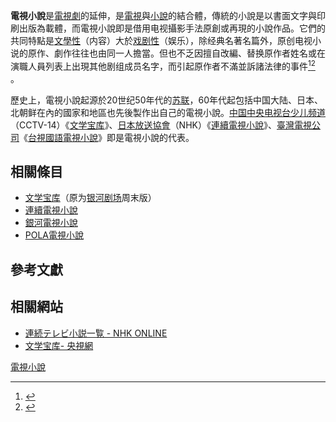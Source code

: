 '''電視小說'''是[[電視劇|電視劇]]的延伸，是[[電視|電視]]與[[小說|小說]]的結合體，傳統的小說是以書面文字與印刷出版為載體，而電視小說即是借用电视攝影手法原創或再現的小說作品。它們的共同特點是[[文学|文學性]]（内容）大於[[戏剧|戏剧性]]（娱乐），除经典名著名篇外，原创电视小说的原作、劇作往往也由同一人擔當。但也不乏因擅自改編、替换原作者姓名或在演職人員列表上出現其他剧组成员名字，而引起原作者不滿並訴諸法律的事件<ref>{{cite news| language =zh| author =荆楚网| coauthors =| url =http://news.xinhuanet.com/newmedia/2008-11/25/content_10408064.htm| title =电视小说屡生争端 叶兆言称《马文的战争》侵权| publisher =新华网| pages =| date =2012-11-25| accessdate =2013-12-21| deadurl =yes| archiveurl =https://web.archive.org/web/20170112183735/http://news.xinhuanet.com/newmedia/2008-11/25/content_10408064.htm| archivedate =2017-01-12}} </ref><ref>{{cite news |language = zh | author = 晶报 | coauthors = | url = http://news.ifeng.com/opinion/200812/1204_23_907217.shtml | title = 电视小说别踩着侵权的舞步上位 | publisher = 凤凰网 | pages = | date = 2012-12-04 | accessdate = 2013-12-21}} </ref> 。

歷史上，電視小說起源於20世纪50年代的[[苏联|苏联]]，60年代起包括中国大陆、日本、北朝鲜在內的國家和地區也先後製作出自己的電視小說。[[中国中央电视台少儿频道|中国中央电视台少儿频道]]（CCTV-14）《[[文学宝库|文学宝库]]》、[[日本放送協會|日本放送協會]]（NHK）《[[連續電視小說|連續電視小說]]》、[[臺灣電視公司|臺灣電視公司]]《[[台視國語電視小說|台視國語電視小說]]》即是電視小說的代表。

==相關條目==
*[[文学宝库|文学宝库]]（原为[[银河剧场|银河剧场]]周末版）
*[[連續電視小說|連續電視小說]]
*[[銀河電視小說|銀河電視小說]]
*[[POLA電視小說|POLA電視小說]]

==參考文獻==
{{Reflist}}

==相關網站==
* [http://www9.nhk.or.jp/asadora/ 連続テレビ小説一覧 - NHK ONLINE] {{Wayback|url=http://www9.nhk.or.jp/asadora/ |date=20090303111525 }}{{ja}}
*[http://shaoer.cntv.cn/cctvchildren/wenxuebaoku/videopage/ 文学宝库- 央視網]

{{TV-stub}}

[[Category:電視小說|]]